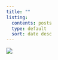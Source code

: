 ```yaml
---
title: ""
listing: 
  contents: posts
  type: default
  sort: date desc
---
```


::: {.column-screen}
![](posts/imgs/banner.png){fig-alt="a hand-drawn banner of confetti"}
:::
